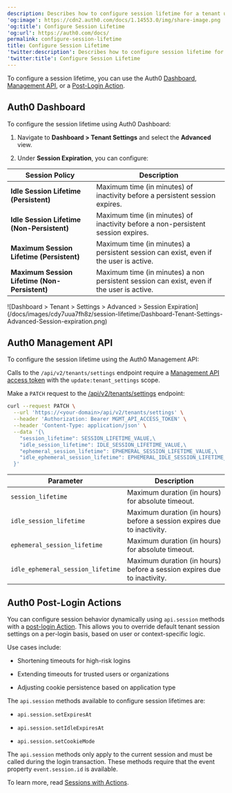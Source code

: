 ```yaml
---
description: Describes how to configure session lifetime for a tenant using the Auth0 Dashboard, the Management API and Actions.
'og:image': https://cdn2.auth0.com/docs/1.14553.0/img/share-image.png
'og:title': Configure Session Lifetime
'og:url': https://auth0.com/docs/
permalink: configure-session-lifetime
title: Configure Session Lifetime
'twitter:description': Describes how to configure session lifetime for a tenant using the Auth0 Dashboard, the Management API and Actions.
'twitter:title': Configure Session Lifetime
---
```



To configure a session lifetime, you can use the Auth0 [Dashboard](/docs/get-started/auth0-overview/dashboard), [Management API](https://auth0.com/docs/api/management/v2), or a [Post-Login Action](/docs/customize/actions/explore-triggers/signup-and-login-triggers/login-trigger).


## Auth0 Dashboard

To configure the session lifetime using Auth0 Dashboard:

1. Navigate to **Dashboard > Tenant Settings** and select the **Advanced** view.

2. Under **Session Expiration**, you can configure:

<table class="table"><thead>
<tr>
<th><strong>Session Policy</strong></th>
<th><strong>Description</strong></th>
</tr>
</thead>
<tbody>
<tr>
<td><strong>Idle Session Lifetime (Persistent)</strong></td>
<td>Maximum time (in minutes) of inactivity before a persistent session expires.</td>
</tr>
<tr>
<td><strong>Idle Session Lifetime (Non-Persistent)</strong></td>
<td>Maximum time (in minutes) of inactivity before a non-persistent session expires.</td>
</tr>
<tr>
<td><strong>Maximum Session Lifetime  (Persistent)</strong></td>
<td>Maximum time (in minutes) a persistent session can exist, even if the user is active.</td>
</tr>
<tr>
<td><strong>Maximum Session Lifetime (Non-Persistent)</strong></td>
<td>Maximum time (in minutes) a non persistent session can exist, even if  the user is active.</td>
</tr>
</tbody>
</table>

<Frame>![Dashboard > Tenant > Settings > Advanced > Session Expiration](/docs/images/cdy7uua7fh8z/session-lifetime/Dashboard-Tenant-Settings-Advanced-Session-expiration.png)</Frame>


## Auth0 Management API 

To configure the session lifetime using the Auth0 Management API:

<Callout icon="file-lines" color="#0EA5E9" iconType="regular">

Calls to the `/api/v2/tenants/settings` endpoint require a [Management API access token](/docs/secure/tokens/access-tokens) with the `update:tenant_settings` scope.

</Callout>

Make a `PATCH` request to the [/api/v2/tenants/settings](/docs/api/management/v2/tenants/patch-settings) endpoint:

```bash cURL
curl --request PATCH \
  --url 'https://<your-domain>/api/v2/tenants/settings' \
  --header 'Authorization: Bearer MGMT_API_ACCESS_TOKEN' \
  --header 'Content-Type: application/json' \
  --data '{\
    "session_lifetime": SESSION_LIFETIME_VALUE,\
    "idle_session_lifetime": IDLE_SESSION_LIFETIME_VALUE,\
    "ephemeral_session_lifetime": EPHEMERAL_SESSION_LIFETIME_VALUE,\
    "idle_ephemeral_session_lifetime": EPHEMERAL_IDLE_SESSION_LIFETIME_VALUE\
  }'
```
<table class="table"><thead>
<tr>
<th><strong>Parameter</strong></th>
<th><strong>Description</strong></th>
</tr>
</thead>
<tbody>
<tr>
<td><code>session_lifetime</code></td>
<td>Maximum duration (in hours) for absolute timeout.</td>
</tr>
<tr>
<td><code>idle_session_lifetime</code></td>
<td>Maximum duration (in hours) before a session expires due to inactivity.</td>
</tr>
<tr>
<td><code>ephemeral_session_lifetime</code></td>
<td>Maximum duration (in hours) for absolute timeout.</td>
</tr>
<tr>
<td><code>idle_ephemeral_session_lifetime</code></td>
<td>Maximum duration (in hours) before a session expires due to inactivity.</td>
</tr>
</tbody>
</table>

## Auth0 Post-Login Actions

You can configure session behavior dynamically using `api.session` methods with a [post-login Action](/docs/customize/actions/explore-triggers/signup-and-login-triggers/login-trigger). This allows you to override default tenant session settings on a per-login basis, based on user or context-specific logic.

Use cases include:

* Shortening timeouts for high-risk logins

* Extending timeouts for trusted users or organizations

* Adjusting cookie persistence based on application type

The `api.session` methods available to configure session lifetimes are:

* `api.session.setExpiresAt`

* `api.session.setIdleExpiresAt`

* `api.session.setCookieMode`

<Callout icon="file-lines" color="#0EA5E9" iconType="regular">

The `api.session` methods only apply to the current session and must be called during the login transaction. These methods require that the event property `event.session.id` is available.

</Callout>

To learn more, read [Sessions with Actions](/docs/manage-users/sessions/manage-sessions-actions).
